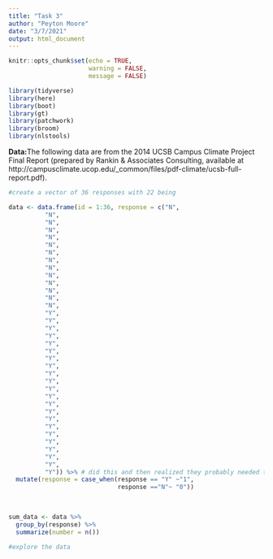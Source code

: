 ```yaml
---
title: "Task 3"
author: "Peyton Moore"
date: "3/7/2021"
output: html_document
---
```


```r
knitr::opts_chunk$set(echo = TRUE,
                      warning = FALSE,
                      message = FALSE)

library(tidyverse)
library(here)
library(boot)
library(gt)
library(patchwork)
library(broom)
library(nlstools)

```


**Data:**The following data are from the 2014 UCSB Campus Climate Project Final Report (prepared by Rankin & Associates Consulting, available at http://campusclimate.ucop.edu/_common/files/pdf-climate/ucsb-full-report.pdf).



```r

#create a vector of 36 responses with 22 being 

data <- data.frame(id = 1:36, response = c("N",
          "N",
          "N",
          "N",
          "N",
          "N",
          "N",
          "N",
          "N",
          "N",
          "N",
          "N",
          "N",
          "N",
          "Y",
          "Y",
          "Y",
          "Y",
          "Y", 
          "Y",
          "Y",
          "Y",
          "Y", 
          "Y",
          "Y",
          "Y",
          "Y", 
          "Y",
          "Y",
          "Y",
          "Y", 
          "Y",
          "Y",
          "Y",
          "Y", 
          "Y")) %>% # did this and then realized they probably needed to be numeric
  mutate(response = case_when(response == "Y" ~"1", 
                              response =="N"~ "0"))
          
  

sum_data <- data %>% 
  group_by(response) %>% 
  summarize(number = n())

```



```r
#explore the data



```

